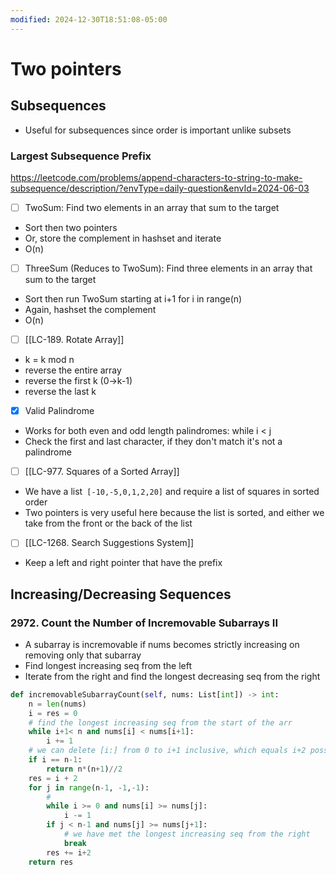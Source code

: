 ```yaml
---
modified: 2024-12-30T18:51:08-05:00
---
```

# Two pointers

## Subsequences
- Useful for subsequences since order is important unlike subsets
### Largest Subsequence Prefix 
https://leetcode.com/problems/append-characters-to-string-to-make-subsequence/description/?envType=daily-question&envId=2024-06-03

- [ ] TwoSum: 
Find two elements in an array that sum to the target
- Sort then two pointers
- Or, store the complement in hashset and iterate
- O(n)
- [ ] ThreeSum (Reduces to TwoSum): 
Find three elements in an array that sum to the target
- Sort then run TwoSum starting at i+1 for i in range(n)
- Again, hashset the complement
- O(n)

- [ ] [[LC-189. Rotate Array]]
- k = k mod n
- reverse the entire array
- reverse the first k (0->k-1)
- reverse the last k

- [x] Valid Palindrome 
- Works for both even and odd length palindromes: while i < j
- Check the first and last character, if they don't match it's not a palindrome

- [ ] [[LC-977. Squares of a Sorted Array]] 
- We have a list` [-10,-5,0,1,2,20]` and require a list of squares in sorted order
- Two pointers is very useful here because the list is sorted, and either we take from the front or the back of the list

- [ ] [[LC-1268. Search Suggestions System]]
- Keep a left and right pointer that have the prefix 
## Increasing/Decreasing Sequences
### 2972. Count the Number of Incremovable Subarrays II
- A subarray is incremovable if nums becomes strictly increasing on removing only that subarray
- Find longest increasing seq from the left
- Iterate from the right and find the longest decreasing seq from the right

```python
def incremovableSubarrayCount(self, nums: List[int]) -> int:
	n = len(nums)
	i = res = 0
	# find the longest increasing seq from the start of the arr
	while i+1< n and nums[i] < nums[i+1]:
		i += 1
	# we can delete [i:] from 0 to i+1 inclusive, which equals i+2 possible arrays 
	if i == n-1:
		return n*(n+1)//2
	res = i + 2
	for j in range(n-1, -1,-1):
		#
		while i >= 0 and nums[i] >= nums[j]:
			i -= 1
		if j < n-1 and nums[j] >= nums[j+1]:
			# we have met the longest increasing seq from the right
			break
		res += i+2
	return res
```